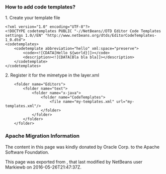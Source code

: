 <!--

    Licensed to the Apache Software Foundation (ASF) under one
    or more contributor license agreements.  See the NOTICE file
    distributed with this work for additional information
    regarding copyright ownership.  The ASF licenses this file
    to you under the Apache License, Version 2.0 (the
    "License"); you may not use this file except in compliance
    with the License.  You may obtain a copy of the License at

      http://www.apache.org/licenses/LICENSE-2.0

    Unless required by applicable law or agreed to in writing,
    software distributed under the License is distributed on an
    "AS IS" BASIS, WITHOUT WARRANTIES OR CONDITIONS OF ANY
    KIND, either express or implied.  See the License for the
    specific language governing permissions and limitations
    under the License.

-->
===How to add code templates?===

1. Create your template file
<pre>
<?xml version="1.0" encoding="UTF-8"?>
<!DOCTYPE codetemplates PUBLIC "-//NetBeans//DTD Editor Code Templates settings 1.0//EN" "http://www.netbeans.org/dtds/EditorCodeTemplates-1_0.dtd">
<codetemplates>
    <codetemplate abbreviation="hello" xml:space="preserve">
        <code><![CDATA[Hello ${world}]]></code>
        <description><![CDATA[Bla bla bla]]></description>
    </codetemplate>
</codetemplates>
</pre>

2. Register it for the mimetype in the layer.xml
<pre>
    <folder name="Editors">
        <folder name="text">
            <folder name="x-java">
                <folder name="CodeTemplates">
                    <file name="my-templates.xml" url="my-templates.xml"/>
                </folder>
            </folder>
        </folder>
    </folder>
</pre>

===Apache Migration Information===

The content in this page was kindly donated by Oracle Corp. to the
Apache Software Foundation.

This page was exported from , 
that last modified by NetBeans user Markiewb 
on 2016-05-26T21:47:37Z.

